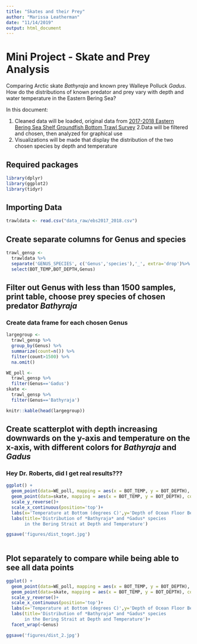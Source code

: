 ```yaml
---
title: "Skates and their Prey"
author: "Marissa Leatherman"
date: "11/14/2019"
output: html_document
---
```


# Mini Project - Skate and Prey Analysis

Comparing Arctic skate *Bathyraja* and known prey Walleye Polluck *Gadus*.
How do the distributions of known predator and prey vary with depth and water temperature in the Eastern Bering Sea?

In this document:

1. Cleaned data will be loaded, original data from [2017-2018 Eastern Bering Sea Shelf Groundfish Bottom Trawl Survey](https://www.fisheries.noaa.gov/resource/data/2017-2018-eastern-bering-sea-shelf-groundfish-bottom-trawl-survey-data)
2.Data will be filtered and chosen, then analyzed for graphical use
3. Visualizations will be made that display the distribution of the two chosen species by depth and temperature

## Required packages

```r
library(dplyr)
library(ggplot2)
library(tidyr)
```

## Importing Data

```r
trawldata <- read.csv("data_raw/ebs2017_2018.csv")
```

## Create separate columns for Genus and species

```r
trawl_gensp <-
  trawldata %>%
  separate('GENUS_SPECIES', c('Genus','species'),'_', extra='drop')%>%
  select(BOT_TEMP,BOT_DEPTH,Genus)
```

## Filter out Genus with less than 1500 samples, print table, choose prey species of chosen predator *Bathyraja*

### Create data frame for each chosen Genus

```r
largegroup <-
  trawl_gensp %>%
  group_by(Genus) %>%
  summarize(count=n()) %>%
  filter(count>1500) %>%
  na.omit()

WE_poll <- 
  trawl_gensp %>%
  filter(Genus=='Gadus')
skate <- 
  trawl_gensp %>%
  filter(Genus=='Bathyraja')

knitr::kable(head(largegroup))

```

## Create scatterplot with depth increasing downwards on the y-axis and temperature on the x-axis, with different colors for *Bathyraja* and *Gadus*
### Hey Dr. Roberts, did I get real results???

```r
ggplot() +
  geom_point(data=WE_poll, mapping = aes(x = BOT_TEMP, y = BOT_DEPTH), color='blue', alpha = 0.3)+
  geom_point(data=skate, mapping = aes(x = BOT_TEMP, y = BOT_DEPTH), color='orange', alpha= 0.3)+
  scale_y_reverse()+
  scale_x_continuous(position='top')+
  labs(x='Temperature at Bottom (degrees C)',y='Depth of Ocean Floor Below Sea Level(m)')+
  labs(title='Distribution of *Bathyraja* and *Gadus* species 
       in the Bering Strait at Depth and Temperature')

ggsave('figures/dist_toget.jpg')
  
```

## Plot separately to compare while being able to see all data points

```r

ggplot() +
  geom_point(data=WE_poll, mapping = aes(x = BOT_TEMP, y = BOT_DEPTH), color='blue', alpha = 0.3)+
  geom_point(data=skate, mapping = aes(x = BOT_TEMP, y = BOT_DEPTH), color='orange', alpha= 0.3)+
  scale_y_reverse()+
  scale_x_continuous(position='top')+
  labs(x='Temperature at Bottom (degrees C)',y='Depth of Ocean Floor Below Sea Level(m)')+
  labs(title='Distribution of *Bathyraja* and *Gadus* species 
       in the Bering Strait at Depth and Temperature')+
  facet_wrap(~Genus)

ggsave('figures/dist_2.jpg')
```

